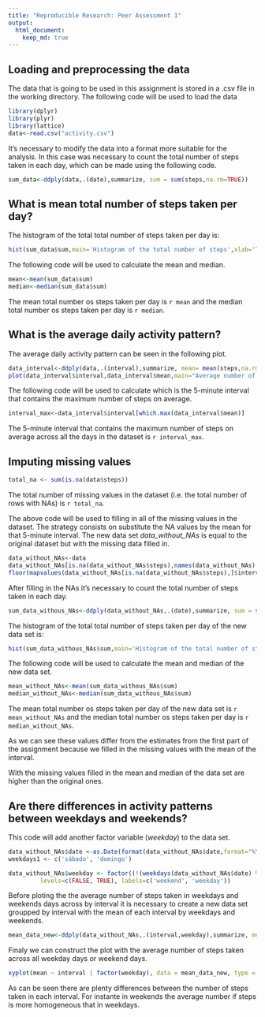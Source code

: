 ```yaml
---
title: "Reproducible Research: Peer Assessment 1"
output: 
  html_document:
    keep_md: true
---
```

## Loading and preprocessing the data

The data that is going to be used in this assignment is stored in a .csv file in the 
working directory.
The following code will be used to load the data
```r
library(dplyr)
library(plyr)
library(lattice)
data<-read.csv("activity.csv")
```

It's necessary to modify the data into a format more suitable for the analysis. 
In this case was necessary to count the total number of steps taken in each day, which can be made using the following code.
```r
sum_data<-ddply(data,.(date),summarize, sum = sum(steps,na.rm=TRUE))
```

## What is mean total number of steps taken per day?

The histogram of the total total number of steps taken per day is:
```r
hist(sum_data$sum,main='Histogram of the total number of steps',xlab='Total number of steps')
```

The following code will be used to calculate the mean and median.
```r
mean<-mean(sum_data$sum)
median<-median(sum_data$sum)
```
The mean total number os steps taken per day is `r mean` and the median total number os steps taken per day is `r median`.

## What is the average daily activity pattern?
The average daily activity pattern can be seen in the following plot.
```r
data_interval<-ddply(data,.(interval),summarize, mean= mean(steps,na.rm=TRUE))
plot(data_interval$interval,data_interval$mean,main="Average number of steps by interval",type = "l",xlab='Interval',ylab='Average number of steps')
```

The following code will be used to calculate which is the 5-minute interval that contains the maximum number of steps on average.
```r
interval_max<-data_interval$interval[which.max(data_interval$mean)]
```

The 5-minute interval that contains the maximum number of steps on average across all the days in the dataset is `r interval_max`.

## Imputing missing values

```r
total_na <- sum(is.na(data$steps))
```
The total number of missing values in the dataset (i.e. the total number of rows with NAs) is  `r total_na`.

The above code will be used to filling in all of the missing values in the dataset.
The strategy consists on substitute the NA values by the mean for that 5-minute interval.
The new data set _data_without_NAs_  is equal to the original dataset but with the missing data filled in.
```r
data_without_NAs<-data
data_without_NAs[is.na(data_without_NAs$steps),names(data_without_NAs) %in% c("steps")]<-as.integer(
floor(mapvalues(data_without_NAs[is.na(data_without_NAs$steps),]$interval, from = data_interval$interval, to = data_interval$mean)))
```

After filling in the NAs it's necessary to count the total number of steps taken in each day.
```r
sum_data_withous_NAs<-ddply(data_without_NAs,.(date),summarize, sum = sum(steps))
```

The histogram of the total total number of steps taken per day of the new data set is:
```r
hist(sum_data_withous_NAs$sum,main='Histogram of the total number of steps',xlab='Total number of steps')
```

The following code will be used to calculate the mean and median of the new data set.
```r
mean_without_NAs<-mean(sum_data_withous_NAs$sum)
median_without_NAs<-median(sum_data_withous_NAs$sum)
```
The mean total number os steps taken per day of the new data set is `r mean_without_NAs` and the median total number os steps taken per day is `r median_without_NAs`.

As we can see these values differ from the estimates from the first part of the assignment because we filled in the missing values with the mean of the interval.

With the missing values filled in the mean and median of the data set are higher than the original ones. 

## Are there differences in activity patterns between weekdays and weekends?

This code will add another factor variable (_weekday_) to the data set.
```r
data_without_NAs$date <-as.Date(format(data_without_NAs$date,format="%Y-%m-%d"))
weekdays1 <- c('sábado', 'domingo')

data_without_NAs$weekday <- factor((!(weekdays(data_without_NAs$date) %in% weekdays1)), 
         levels=c(FALSE, TRUE), labels=c('weekend', 'weekday'))
```

Before ploting the the average number of steps taken in weekdays and weekends days across by interval it is necessary to create a new data set groupped by interval with the mean of each interval by 
weekdays and weekends.
```r
mean_data_new<-ddply(data_without_NAs,.(interval,weekday),summarize, mean = mean(steps,na.rm=TRUE))
```

Finaly we can construct the plot with the average number of steps taken across all weekday days or weekend days.
```r
xyplot(mean ~ interval | factor(weekday), data = mean_data_new, type = "l",ylab="Number of steps",xlab="Interval")
```

As can be seen there are plenty differences between the number of steps taken in each interval. For instante in weekends the average number if steps is more homogeneous that in weekdays. 
